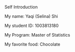 
Self Introduction

My name: Yaqi (Selina) Shi

My student ID: 1003813180

My Program: Master of Statistics

My favorite food: Chocolate 

